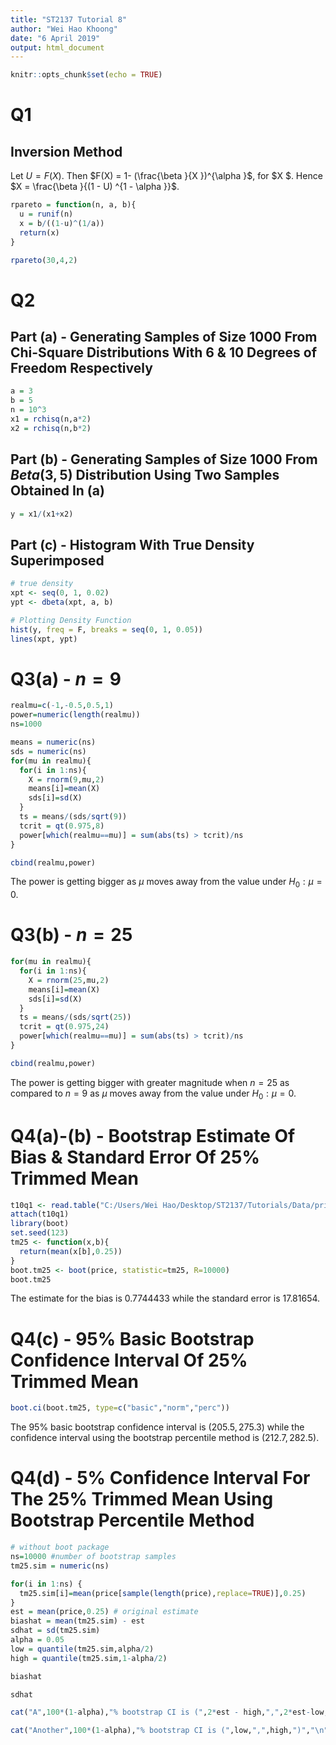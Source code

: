 ```yaml
---
title: "ST2137 Tutorial 8"
author: "Wei Hao Khoong"
date: "6 April 2019"
output: html_document
---
```


```r
knitr::opts_chunk$set(echo = TRUE)
```

# Q1

## Inversion Method

Let $U = F(X)$. Then $F(X) = 1- (\frac{\beta }{X })^{\alpha }$, for $X \geq \beta $. Hence $X = \frac{\beta }{(1 - U) ^{1 - \alpha }}$.

```r
rpareto = function(n, a, b){
  u = runif(n)
  x = b/((1-u)^(1/a))
  return(x)
}
```

```r
rpareto(30,4,2)
```

# Q2

## Part (a) - Generating Samples of Size 1000 From Chi-Square Distributions With 6 & 10 Degrees of Freedom Respectively

```r
a = 3
b = 5
n = 10^3
x1 = rchisq(n,a*2)
x2 = rchisq(n,b*2)
```

## Part (b) - Generating Samples of Size 1000 From $Beta(3,5)$ Distribution Using Two Samples Obtained In (a)

```r
y = x1/(x1+x2)
```

## Part (c) - Histogram With True Density Superimposed

```r
# true density
xpt <- seq(0, 1, 0.02)
ypt <- dbeta(xpt, a, b)

# Plotting Density Function
hist(y, freq = F, breaks = seq(0, 1, 0.05))
lines(xpt, ypt)
```

# Q3(a) - $n=9$

```r
realmu=c(-1,-0.5,0.5,1)
power=numeric(length(realmu))
ns=1000

means = numeric(ns)
sds = numeric(ns)
for(mu in realmu){
  for(i in 1:ns){
    X = rnorm(9,mu,2)
    means[i]=mean(X)
    sds[i]=sd(X)
  }
  ts = means/(sds/sqrt(9))
  tcrit = qt(0.975,8)
  power[which(realmu==mu)] = sum(abs(ts) > tcrit)/ns
}

cbind(realmu,power)
```

The power is getting bigger as $\mu$ moves away from the value under $H_0: \mu=0$. 

# Q3(b) - $n=25$

```r
for(mu in realmu){
  for(i in 1:ns){
    X = rnorm(25,mu,2)
    means[i]=mean(X)
    sds[i]=sd(X)
  }
  ts = means/(sds/sqrt(25))
  tcrit = qt(0.975,24)
  power[which(realmu==mu)] = sum(abs(ts) > tcrit)/ns
}

cbind(realmu,power)
```

The power is getting bigger with greater magnitude when $n=25$ as compared to $n=9$ as $\mu$ moves away from the value under $H_0: \mu=0$. 

# Q4(a)-(b) - Bootstrap Estimate Of Bias & Standard Error Of 25% Trimmed Mean

```r
t10q1 <- read.table("C:/Users/Wei Hao/Desktop/ST2137/Tutorials/Data/price.txt", header=TRUE)
attach(t10q1)
library(boot)
set.seed(123)
tm25 <- function(x,b){
  return(mean(x[b],0.25))
}
boot.tm25 <- boot(price, statistic=tm25, R=10000)
boot.tm25
```

The estimate for the bias is 0.7744433 while the standard error is 17.81654.

# Q4(c) - 95% Basic Bootstrap Confidence Interval Of 25% Trimmed Mean

```r
boot.ci(boot.tm25, type=c("basic","norm","perc"))
```

The 95% basic bootstrap confidence interval is $(205.5, 275.3)$ while the confidence interval using the bootstrap percentile method is $(212.7, 282.5)$.

# Q4(d) - 5% Confidence Interval For The 25% Trimmed Mean Using Bootstrap Percentile Method

```r
# without boot package
ns=10000 #number of bootstrap samples
tm25.sim = numeric(ns)

for(i in 1:ns) {
  tm25.sim[i]=mean(price[sample(length(price),replace=TRUE)],0.25)
}
est = mean(price,0.25) # original estimate
biashat = mean(tm25.sim) - est
sdhat = sd(tm25.sim)
alpha = 0.05
low = quantile(tm25.sim,alpha/2)
high = quantile(tm25.sim,1-alpha/2)
```

```r
biashat
```

```r
sdhat
```

```r
cat("A",100*(1-alpha),"% bootstrap CI is (",2*est - high,",",2*est-low,")","\n")
```

```r
cat("Another",100*(1-alpha),"% bootstrap CI is (",low,",",high,")","\n")
```